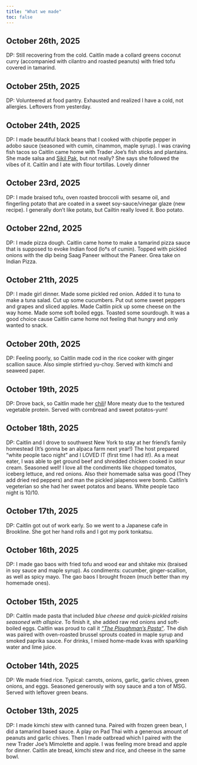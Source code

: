 ```yaml
---
title: "What we made" 
toc: false
---
```

## October 26th, 2025
DP: Still recovering from the cold. Caitlin made a collard greens coconut curry (accompanied with cilantro and roasted peanuts) with fried tofu covered in tamarind. 

## October 25th, 2025
DP: Volunteered at food pantry. Exhausted and realized I have a cold, not allergies. Leftovers from yesterday.

## October 24th, 2025
DP: I made beautiful black beans that I cooked with chipotle pepper in adobo sauce (seasoned with cumin, cinammon, maple syrup). I was craving fish tacos so Caitlin came home with Trader Joe's fish sticks and plantains. She made salsa and [Sikil Pak](https://www.thesophisticatedcaveman.com/sikil-pak-mayan-inspired-pepita-dip/), but not really? She says she followed the vibes of it. Caitlin and I ate with flour tortillas. Lovely dinner 

## October 23rd, 2025
DP: I made braised tofu, oven roasted broccoli with sesame oil, and fingerling potato that are coated in a sweet soy-sauce/vinegar glaze (new recipe). I generally don't like potato, but Cailtin really loved it. Boo potato.

## October 22nd, 2025
DP: I made pizza dough. Caitlin came home to make a tamarind pizza sauce that is supposed to evoke Indian food (lo†s of cumin). Topped with pickled onions with the dip being Saag Paneer without the Paneer. Grea take on Indian Pizza.

## October 21th, 2025
DP: I made girl dinner. Made some pickled red onion. Added it to tuna to make a tuna salad. Cut up some cucumbers. Put out some sweet peppers and grapes and sliced apples. Made Caitlin pick up some cheese on the way home. Made some soft boiled eggs. Toasted some sourdough. It was a good choice cause Caitlin came home not feeling that hungry and only wanted to snack. 

## October 20th, 2025
DP: Feeling poorly, so Caitlin made cod in the rice cooker with ginger scallion sauce. Also simple stirfried yu-choy. Served with kimchi and seaweed paper.

## October 19th, 2025
DP: Drove back, so Caitlin made her [chili](/posts/chili.qmd)! More meaty due to the textured vegetable protein. Served with cornbread and sweet potatos-yum!

## October 18th, 2025
DP: Caitlin and I drove to southwest New York to stay at her friend's family homestead (It's gonna be an alpaca farm next year!) The host prepared "white people taco night" and I LOVED IT (first time I had it!). As a meat eater, I was able to get ground beef and shredded chicken cooked in sour cream. Seasoned well! I love all the condiments like chopped tomatos, iceberg lettuce, and red onions. Also their homemade salsa was good (They add dried red peppers) and man the pickled jalapenos were bomb. Caitlin's vegeterian so she had her sweet potatos and beans. White people taco night is 10/10.

## October 17th, 2025
DP: Caitlin got out of work early. So we went to a Japanese cafe in Brookline. She got her hand rolls and I got my pork tonkatsu. 

## October 16th, 2025
DP: I made gao baos with fried tofu and wood ear and shitake mix (braised in soy sauce and maple syrup). As condiments: cucumber, ginger-scallion, as well as spicy mayo. The gao baos I brought frozen (much better than my homemade ones). 

## October 15th, 2025
DP: Caitlin made pasta that included *blue cheese and quick-pickled raisins seasoned with allspice*. To finish it, she added raw red onions and soft-boiled eggs. Caitlin was proud to call it [*"The Ploughman's Pasta"*](/posts/pasta_bc_raisin.qmd). The dish was paired with oven-roasted brussel sprouts coated in maple syrup and smoked paprika sauce. For drinks, I mixed home-made kvas with sparkling water and lime juice. 

## October 14th, 2025
DP: We made fried rice. Typical: carrots, onions, garlic, garlic chives, green onions, and eggs. Seasoned generously with soy sauce and a ton of MSG. Served with leftover green beans.

## October 13th, 2025
DP: I made kimchi stew with canned tuna. Paired with frozen green bean, I did a tamarind based sauce. A play on Pad Thai with a generous amount of peanuts and garlic chives. Then I made oatbread which I paired with the new Trader Joe's Mimolette and apple. I was feeling more bread and apple for dinner. Caitlin ate bread, kimchi stew and rice, and cheese in the same bowl.